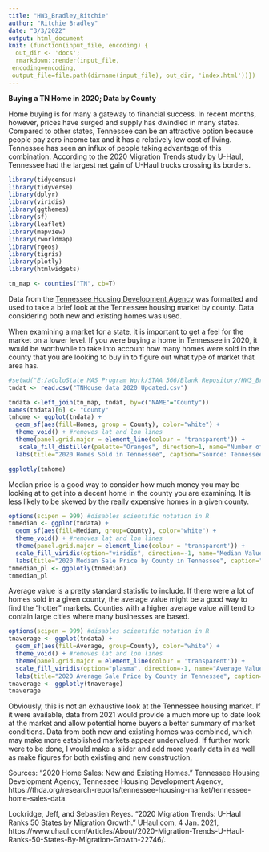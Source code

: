 ```yaml
---
title: "HW3_Bradley_Ritchie"
author: "Ritchie Bradley"
date: "3/3/2022"
output: html_document
knit: (function(input_file, encoding) {
  out_dir <- 'docs';
  rmarkdown::render(input_file,
 encoding=encoding,
 output_file=file.path(dirname(input_file), out_dir, 'index.html'))})
---
```


**Buying a TN Home in 2020; Data by County**

Home buying is for many a gateway to financial success. In recent months, however, prices have surged and supply has dwindled in many states. Compared to other states, Tennessee can be an attractive option because people pay zero income tax and it has a relatively low cost of living. Tennessee has seen an influx of people taking advantage of this combination. According to the 2020 Migration Trends study by [U-Haul](https://www.uhaul.com/Articles/About/2020-Migration-Trends-U-Haul-Ranks-50-States-By-Migration-Growth-22746/), Tennessee had the largest net gain of U-Haul trucks crossing its borders.     


```r
library(tidycensus)
library(tidyverse)
library(dplyr)
library(viridis)
library(ggthemes)
library(sf)
library(leaflet)
library(mapview)
library(rworldmap) 
library(rgeos)
library(tigris) 
library(plotly)
library(htmlwidgets)
```

```r
tn_map <- counties("TN", cb=T)
```

Data from the [Tennessee Housing Development Agency](https://thda.org/research-reports/tennessee-housing-market/tennessee-home-sales-data) was formatted and used to take a brief look at the Tennessee housing market by county. Data considering both new and existing homes was used.  

When examining a market for a state, it is important to get a feel for the market on a lower level. If you were buying a home in Tennessee in 2020, it would be worthwhile to take into account how many homes were sold in the county that you are looking to buy in to figure out what type of market that area has.
```r


#setwd("E:/aColoState MAS Program Work/STAA 566/Blank Repository/HW3_Bradley_Ritchie/HW3_Bradley_Ritchie")
tndat <- read.csv("TNHouse data 2020 Updated.csv")

tndata <-left_join(tn_map, tndat, by=c("NAME"="County"))
names(tndata)[6] <- "County"
tnhome <- ggplot(tndata) + 
  geom_sf(aes(fill=Homes, group = County), color="white") +
  theme_void() + #removes lat and lon lines
  theme(panel.grid.major = element_line(colour = 'transparent')) +
   scale_fill_distiller(palette="Oranges", direction=1, name="Number of Homes Purchased") +
  labs(title="2020 Homes Sold in Tennessee", caption="Source: Tennessee Housing Development Agency")

ggplotly(tnhome)
```

Median price is a good way to consider how much money you may be looking at to get into a decent home in the county you are examining. It is less likely to be skewed by the really expensive homes in a given county.
```r
options(scipen = 999) #disables scientific notation in R
tnmedian <- ggplot(tndata) + 
  geom_sf(aes(fill=Median, group=County), color="white") +
  theme_void() + #removes lat and lon lines
  theme(panel.grid.major = element_line(colour = 'transparent')) +
  scale_fill_viridis(option="viridis", direction=-1, name="Median Value in $") +
  labs(title="2020 Median Sale Price by County in Tennessee", caption="Source: Tennessee Housing Development Agency")
tnmedian_pl <- ggplotly(tnmedian)
tnmedian_pl
```

Average value is a pretty standard statistic to include. If there were a lot of homes sold in a given county, the average value might be a good way to find the "hotter" markets. Counties with a higher average value will tend to contain large cities where many businesses are based.
```r
options(scipen = 999) #disables scientific notation in R
tnaverage <- ggplot(tndata) + 
  geom_sf(aes(fill=Average, group=County), color="white") +
  theme_void() + #removes lat and lon lines
  theme(panel.grid.major = element_line(colour = 'transparent')) +
  scale_fill_viridis(option="plasma", direction=-1, name="Average Value in $") +
  labs(title="2020 Average Sale Price by County in Tennessee", caption="Source: Tennessee Housing Development Agency")
tnaverage <- ggplotly(tnaverage)
tnaverage
```

Obviously, this is not an exhaustive look at the Tennessee housing market. If it were available, data from 2021 would provide a much more up to date look at the market and allow potential home buyers a better summary of market conditions. Data from both new and existing homes was combined, which may make more established markets appear undervalued. If further work were to be done, I would make a slider and add more yearly data in as well as make figures for both existing and new construction.



Sources: 
“2020 Home Sales: New and Existing Homes.” Tennessee Housing Development Agency, Tennessee Housing Development Agency, https://thda.org/research-reports/tennessee-housing-market/tennessee-home-sales-data. 

Lockridge, Jeff, and Sebastien Reyes. “2020 Migration Trends: U-Haul Ranks 50 States by Migration Growth.” UHaul.com, 4 Jan. 2021, https://www.uhaul.com/Articles/About/2020-Migration-Trends-U-Haul-Ranks-50-States-By-Migration-Growth-22746/. 
